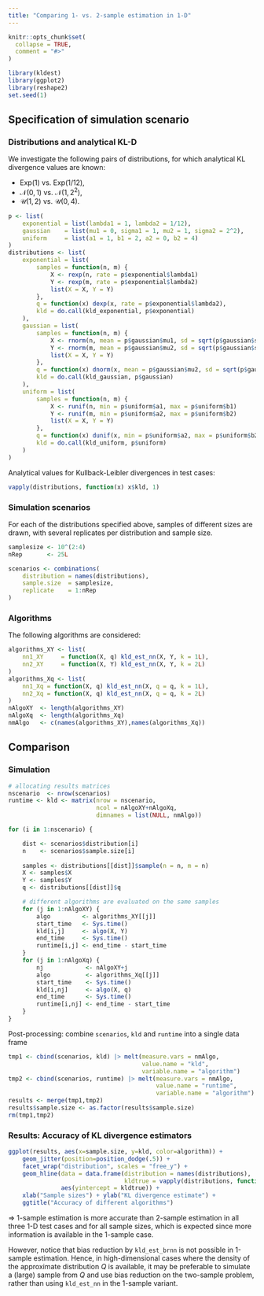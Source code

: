 ```yaml
---
title: "Comparing 1- vs. 2-sample estimation in 1-D"
---
```


```r
knitr::opts_chunk$set(
  collapse = TRUE,
  comment = "#>"
)
```

```r
library(kldest)
library(ggplot2)
library(reshape2)
set.seed(1)
```


## Specification of simulation scenario

### Distributions and analytical KL-D

We investigate the following pairs of distributions,
for which analytical KL divergence values are known:

* $\text{Exp}(1)$ vs. $\text{Exp}(1/12)$,
* $\mathcal{N}(0,1)$ vs. $\mathcal{N}(1,2^2)$,
* $\mathcal{U}(1,2)$ vs. $\mathcal{U}(0,4)$.

```r
p <- list(
    exponential = list(lambda1 = 1, lambda2 = 1/12),
    gaussian    = list(mu1 = 0, sigma1 = 1, mu2 = 1, sigma2 = 2^2),
    uniform     = list(a1 = 1, b1 = 2, a2 = 0, b2 = 4)
)
distributions <- list(
    exponential = list(
        samples = function(n, m) {
            X <- rexp(n, rate = p$exponential$lambda1)
            Y <- rexp(m, rate = p$exponential$lambda2)
            list(X = X, Y = Y)
        },
        q = function(x) dexp(x, rate = p$exponential$lambda2),
        kld = do.call(kld_exponential, p$exponential)
    ),
    gaussian = list(
        samples = function(n, m) {
            X <- rnorm(n, mean = p$gaussian$mu1, sd = sqrt(p$gaussian$sigma1))
            Y <- rnorm(m, mean = p$gaussian$mu2, sd = sqrt(p$gaussian$sigma2))
            list(X = X, Y = Y)
        },
        q = function(x) dnorm(x, mean = p$gaussian$mu2, sd = sqrt(p$gaussian$sigma2)),
        kld = do.call(kld_gaussian, p$gaussian)
    ),
    uniform = list( 
        samples = function(n, m) {
            X <- runif(n, min = p$uniform$a1, max = p$uniform$b1)
            Y <- runif(m, min = p$uniform$a2, max = p$uniform$b2)
            list(X = X, Y = Y)
        },
        q = function(x) dunif(x, min = p$uniform$a2, max = p$uniform$b2),
        kld = do.call(kld_uniform, p$uniform)
    )
)
```

Analytical values for Kullback-Leibler divergences in test cases:

```r
vapply(distributions, function(x) x$kld, 1)
```

### Simulation scenarios

For each of the distributions specified above, samples of different sizes are 
drawn, with several replicates per distribution and sample size.

```r
samplesize <- 10^(2:4)
nRep       <- 25L

scenarios <- combinations(
    distribution = names(distributions),
    sample.size  = samplesize,
    replicate    = 1:nRep
)
```

### Algorithms

The following algorithms are considered:

```r
algorithms_XY <- list(
    nn1_XY     = function(X, q) kld_est_nn(X, Y, k = 1L),
    nn2_XY     = function(X, Y) kld_est_nn(X, Y, k = 2L)
)
algorithms_Xq <- list(
    nn1_Xq = function(X, q) kld_est_nn(X, q = q, k = 1L),
    nn2_Xq = function(X, q) kld_est_nn(X, q = q, k = 2L)
)
nAlgoXY  <- length(algorithms_XY)
nAlgoXq  <- length(algorithms_Xq)
nmAlgo   <- c(names(algorithms_XY),names(algorithms_Xq))
```

## Comparison

### Simulation

```r
# allocating results matrices
nscenario  <- nrow(scenarios)
runtime <- kld <- matrix(nrow = nscenario, 
                         ncol = nAlgoXY+nAlgoXq, 
                         dimnames = list(NULL, nmAlgo))

for (i in 1:nscenario) {

    dist <- scenarios$distribution[i]
    n    <- scenarios$sample.size[i]
    
    samples <- distributions[[dist]]$sample(n = n, m = n)
    X <- samples$X
    Y <- samples$Y
    q <- distributions[[dist]]$q

    # different algorithms are evaluated on the same samples
    for (j in 1:nAlgoXY) {
        algo         <- algorithms_XY[[j]]
        start_time   <- Sys.time()
        kld[i,j]     <- algo(X, Y)
        end_time     <- Sys.time()
        runtime[i,j] <- end_time - start_time
    }
    for (j in 1:nAlgoXq) {
        nj            <- nAlgoXY+j
        algo          <- algorithms_Xq[[j]]
        start_time    <- Sys.time()
        kld[i,nj]     <- algo(X, q)
        end_time      <- Sys.time()
        runtime[i,nj] <- end_time - start_time
    }
}
```

Post-processing: combine `scenarios`, `kld` and `runtime` into a single 
data frame

```r
tmp1 <- cbind(scenarios, kld) |> melt(measure.vars = nmAlgo,
                                      value.name = "kld",
                                      variable.name = "algorithm") 
tmp2 <- cbind(scenarios, runtime) |> melt(measure.vars = nmAlgo,
                                          value.name = "runtime",
                                          variable.name = "algorithm") 
results <- merge(tmp1,tmp2)
results$sample.size <- as.factor(results$sample.size)
rm(tmp1,tmp2)
```

### Results: Accuracy of KL divergence estimators

```r
ggplot(results, aes(x=sample.size, y=kld, color=algorithm)) + 
    geom_jitter(position=position_dodge(.5)) + 
    facet_wrap("distribution", scales = "free_y") +
    geom_hline(data = data.frame(distribution = names(distributions), 
                                 kldtrue = vapply(distributions, function(x) x$kld,1)), 
               aes(yintercept = kldtrue)) +
    xlab("Sample sizes") + ylab("KL divergence estimate") + 
    ggtitle("Accuracy of different algorithms")
```

$\Rightarrow$ 1-sample estimation is more accurate than 2-sample estimation in
all three 1-D test cases and for all sample sizes, which is expected since more
information is available in the 1-sample case. 

However, notice that bias reduction by `kld_est_brnn` is not possible in 1-sample
estimation. Hence, in high-dimensional cases where the density of the approximate 
distribution $Q$ is available, it may be preferable to simulate a (large) sample 
from $Q$ and use bias reduction on the two-sample problem, rather than using 
`kld_est_nn` in the 1-sample variant.


